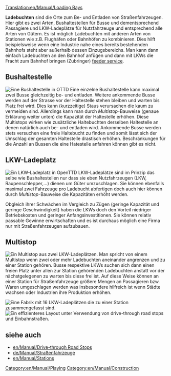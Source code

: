 [[Translation:en/Manual/Loading Bays]]
{{de/Manual/Inhaltsverzeichnis}}

'''Ladebuchten''' sind die Orte zum Be- und Entladen von Straßenfahrzeugen. Hier gibt es zwei Arten, Bushaltestellen für Busse und dementsprechend Passagiere und LKW-Ladeplätze für Nutzfahrzeuge und entsprechend alle Arten von Gütern.
Es ist möglich Ladebuchten mit anderen Arten von Stationen wie z.B. Flughäfen oder Bahnhöfen zu kombinieren. Dies hilft beispielsweise wenn eine Industrie nahe eines bereits bestehenden Bahnhofs steht aber außerhalb dessen Einzugsbereichs. Man kann dann einfach Ladebuchten an den Bahnhof anfügen und dann mit LKWs die Fracht zum Bahnhof bringen (Zubringer) [[en/Manual/Feeder service|feeder service]].


==Bushaltestelle==
[[File:en/Archive/Old 32bpp/Busstation.png|right|frame|Eine Bushaltestelle in OTTD]]
Eine einzelne Bushaltestelle kann maximal zwei Busse gleichzeitig be- und entladen. Weitere ankommende Busse werden auf der Strasse vor der Haltestelle stehen bleiben und warten bis Platz frei wird. Dies kann (kurzzeitige) Staus verursachen die kaum zu vermeiden sind. Allerdings kann man durch ''Multistop''-Bauweise (genaue Erklärung weiter unten) die Kapazität der Haltestelle erhöhen. Diese Multistops wirken wie zusätzliche Haltebuchten derselben Haltestelle an denen natürlich auch be- und entladen wird. Ankommende Busse werden stets versuchen eine freie Haltebucht zu finden und somit lässt sich der Umschlag der gesamten Haltestelle drastisch erhöhen. Beschränkungen für die Anzahl an Bussen die eine Hatestelle anfahren können gibt es nicht.

==LKW-Ladeplatz==
[[File:en/Manual/Lorrystation.png|right|frame|Ein LKW-Ladeplatz in OpenTTD]]
LKW-Ladeplätze sind im Prinzip das selbe wie Bushaltestellen nur dass sie eben Nutzfahrzeugen (LKW, Raupenschlepper,...) dienen um Güter umzuschlagen. Sie können ebenfalls maximal zwei Fahrzeuge pro Ladebucht abfertigen doch auch hier können durch ''Multistop''-Bauweise die Kapazitäten erhöht werden.

Obgleich ihrer Schwächen im Vergleich zu Zügen (geringe Kapazität und geringe Geschwindigkeit) haben die LKWs doch den Vorteil niedriger Betriebskosten und geringer Anfangsinvestitionen. Sie können relativ passable Gewinne erwirtschaften und es ist durchaus möglich eine Firma nur mit Straßenfahrzeugen aufzubauen. 

==Multistop==
[[File:en/Manual/Multistop2ry.png|frame|Ein Multistop aus zwei LKW-Ladeplätzen.]]
Man spricht von einem Multistop wenn zwei oder mehr Ladebuchten aneinander angrenzen und zu einer Station gehören. Busse respektive LKWs suchen sich dann einen freien Platz unter allen zur Station gehörenden Ladebuchten anstatt vor der nächstgelegenen zu warten bis diese frei ist. Auf diese Weise können an einer Station für Straßenfahrzeuge größere Mengen an Passagieren bzw. Waren umgeschlagen werden was insbesondere hilfreich ist wenn Städte wachsen oder Industrien ihre Produktion erhöhen.

[[File:en/Manual/Roadvehicle16stations.png|frame|Eine Fabrik mit 16 LKW-Ladeplätzen die zu einer Station zusammengefasst sind.]]
[[File:en/Manual/Roadvehiclerorostation.png|frame|Ein effizienteres Layout unter Verwendung von [[en/Manual/Drive-through Road Stops|drive-through road stops]] und [[de/Manual/Straßenbau#einbahnstrassen-bauen|Einbahnstraßen]].]]

{{en/Todo|einige Links müssen noch übersetzt werden}}
==siehe auch==
* [[en/Manual/Drive-through Road Stops]]
*[[de/Manual/Straßenfahrzeuge]]
*[[en/Manual/Stations]]

{{en/Todo|Kategorien müssen noch überarbeitet werden}}

[[Category:en/Manual/Playing]]
[[Category:en/Manual/Construction]]